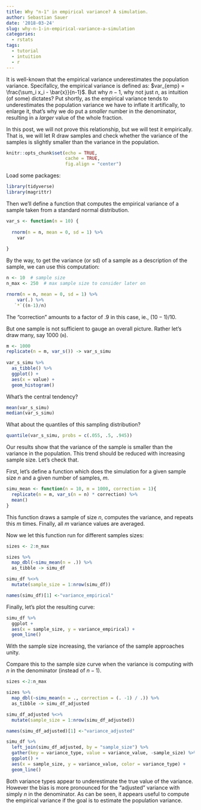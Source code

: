 ```yaml
---
title: Why "n-1" in empirical variance? A simulation.
author: Sebastian Sauer
date: '2018-03-24'
slug: why-n-1-in-empirical-variance-a-simulation
categories:
  - rstats
tags:
  - tutorial
  - intuition
  - r
---
```



It is well-known that the empirical variance underestimates the population variance. Specifallcy, the empirical variance is defined as: $var_{emp} = \frac{\sum_i x_i - \bar{x}}{n-1}$. But why $n-1$, why not just $n$, as intuition (of some) dictates? Put shortly, as the empirical variance tends to underestimates the population variance we have to inflate it artifically, to enlarge it, that's why we do put a *smaller* number in the denominator, resulting in a *larger* value of the whole fraction.

In this post, we will not prove this relationship, but we will test it empirically. That is, we will let R draw samples and check whether the variance of the samples is slightly smaller than the variance in the population.


```r
knitr::opts_chunk$set(echo = TRUE,
                      cache = TRUE, 
                      fig.align = "center")
```

Load some packages:

```r
library(tidyverse)
library(magrittr)
```


Then we'll define a function that computes the empirical variance of a sample taken from a standard normal distribution.


```r
var_s <- function(n = 10) {
  
  rnorm(n = n, mean = 0, sd = 1) %>% 
    var
  
}
```


By the way, to get the variance (or sd) of a sample as a description of the sample, we can use this computation:


```r
n <- 10  # sample size
n_max <- 250  # max sample size to consider later on

rnorm(n = n, mean = 0, sd = 1) %>% 
    var(.) %>% 
   `*`((n-1)/n)
```

The "correction" amounts to a factor of .9 in this case, ie., $(10-1)/10$.

But one sample is not sufficient to gauge an overall picture. Rather let's draw many, say 1000 (`m`).


```r
m <- 1000
replicate(n = m, var_s()) -> var_s_simu
  
var_s_simu %>% 
  as_tibble() %>% 
  ggplot() +
  aes(x = value) +
  geom_histogram()
```


What's the central tendency?
```r
mean(var_s_simu)
median(var_s_simu)
```

What about the quantiles of this sampling distribution?
```r
quantile(var_s_simu, probs = c(.055, .5, .945))
```


Our results show that the variance of the sample is smaller than the variance in the population. This trend should be reduced with increasing sample size. Let's check that.



First, let's define a function which does the simulation for a given sample size $n$ and a given number of samples, $m$.



```r
simu_mean <- function(n = 10, m = 1000, correction = 1){
  replicate(n = m, var_s(n = n) * correction) %>% 
  mean()
}
```

This function draws a sample of size $n$, computes the variance, and repeats this $m$ times. Finally, all $m$ variance values are averaged. 

Now we let this function run for different samples sizes:


```r
sizes <- 2:n_max

sizes %>% 
  map_dbl(~simu_mean(n = .)) %>% 
  as_tibble -> simu_df

simu_df %<>%
  mutate(sample_size = 1:nrow(simu_df))

names(simu_df)[1] <-"variance_empirical"
```


Finally, let's plot the resulting curve:

```r
simu_df %>% 
  ggplot +
  aes(x = sample_size, y = variance_empirical) +
  geom_line()
```


With the sample size increasing, the variance of the sample approaches unity. 

Compare this to the sample size curve when the variance is computing with $n$ in the denominator (instead of $n-1$).


```r
sizes <-2:n_max

sizes %>% 
  map_dbl(~simu_mean(n = ., correction = (. -1) / .)) %>% 
  as_tibble -> simu_df_adjusted

simu_df_adjusted %<>% 
  mutate(sample_size = 1:nrow(simu_df_adjusted)) 

names(simu_df_adjusted)[1] <-"variance_adjusted"

```


```r
simu_df %>% 
  left_join(simu_df_adjusted, by = "sample_size") %>% 
  gather(key = variance_type, value = variance_value, -sample_size) %>% 
  ggplot() +
  aes(x = sample_size, y = variance_value, color = variance_type) +
  geom_line()
```


Both variance types appear to underestimate the true value of the variance. However the bias is more pronounced for the "adjusted" variance with simply $n$ in the denominator. As can be seen, it appears useful to compute the empirical variance if the goal is to estimate the population variance.


